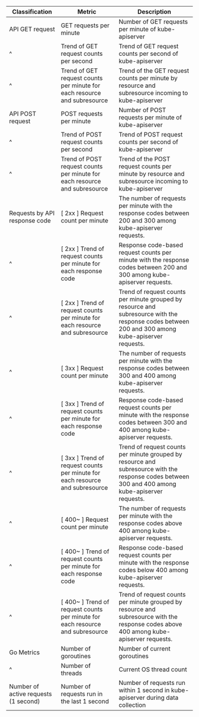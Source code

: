 | Classification                         | Metric                                                                           | Description                                                                                                                                              |
| -------------------------------------- | -------------------------------------------------------------------------------- | -------------------------------------------------------------------------------------------------------------------------------------------------------- |
| API GET request                        | GET requests per minute                                                          | Number of GET requests per minute of kube-apiserver                                                                                                      |
| ^                                      | Trend of GET request counts per second                                           | Trend of GET request counts per second of kube-apiserver                                                                                                 |
| ^                                      | Trend of GET request counts per minute for each resource and subresource         | Trend of the GET request counts per minute by resource and subresource incoming to kube-apiserver                                                        |
| API POST request                       | POST requests per minute                                                         | Number of POST requests per minute of kube-apiserver                                                                                                     |
| ^                                      | Trend of POST request counts per second                                          | Trend of POST request counts per second of kube-apiserver                                                                                                |
| ^                                      | Trend of POST request counts per minute for each resource and subresource        | Trend of the POST request counts per minute by resource and subresource incoming to kube-apiserver                                                       |
| Requests by API response code          | [ 2xx ] Request count per minute                                                 | The number of requests per minute with the response codes between 200 and 300 among kube-apiserver requests.                                             |
| ^                                      | [ 2xx ] Trend of request counts per minute for each response code                | Response code-based request counts per minute with the response codes between 200 and 300 among kube-apiserver requests.                                 |
| ^                                      | [ 2xx ] Trend of request counts per minute for each resource and subresource     | Trend of request counts per minute grouped by resource and subresource with the response codes between 200 and 300 among kube-apiserver requests.        |
| ^                                      | [ 3xx ] Request count per minute                                                 | The number of requests per minute with the response codes between 300 and 400 among kube-apiserver requests.                                             |
| ^                                      | [ 3xx ] Trend of request counts per minute for each response code                | Response code-based request counts per minute with the response codes between 300 and 400 among kube-apiserver requests.                                 |
| ^                                      | [ 3xx ] Trend of request counts per minute for each resource and subresource     | Trend of request counts per minute grouped by resource and subresource with the response codes between 300 and 400 among kube-apiserver requests.        |
| ^                                      | [ 400~ ] Request count per minute                                                | The number of requests per minute with the response codes above 400 among kube-apiserver requests.                                                       |
| ^                                      | [ 400~ ] Trend of request counts per minute for each response code               | Response code-based request counts per minute with the response codes below 400 among kube-apiserver requests.                                           |
| ^                                      | [ 400~ ] Trend of request counts per minute for each resource and subresource    | Trend of request counts per minute grouped by resource and subresource with the response codes above 400 among kube-apiserver requests.                  |
| Go Metrics                             | Number of goroutines                                                             | Number of current goroutines                                                                                                                             |
| ^                                      | Number of threads                                                                | Current OS thread count                                                                                                                                  |
| Number of active requests (1 second)   | Number of requests run in the last 1 second                                      | Number of requests run within 1 second in kube-apiserver during data collection                                                                          |
